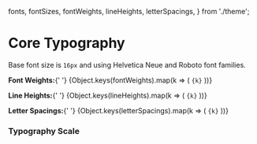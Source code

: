   fonts,
  fontSizes,
  fontWeights,
  lineHeights,
  letterSpacings,
} from './theme';

<Meta title="Foundations/Core Typography" />

# Core Typography

<Subtitle>
  Base font size is <code>16px</code> and using Helvetica Neue and Roboto font
  families.
</Subtitle>
<p>
  <b>Font Weights:</b>{' '}
  <span>
    {Object.keys(fontWeights).map(k => (
      <code>{k}</code>
    ))}
  </span>
</p>
<p>
  <b>Line Heights:</b>{' '}
  <span>
    {Object.keys(lineHeights).map(k => (
      <code>{k}</code>
    ))}
  </span>
</p>
<p style={{marginBottom: '4rem'}}>
  <b>Letter Spacings:</b>{' '}
  <span>
    {Object.keys(letterSpacings).map(k => (
      <code>{k}</code>
    ))}
  </span>
</p>

### Typography Scale

<Typeset
  fontSizes={fontSizes}
  fontFamily={fonts.body}
  fontWeight={fontWeights.bold}
/>
